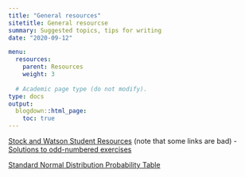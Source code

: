 ```yaml
---
title: "General resources"
sitetitle: General resourcse
summary: Suggested topics, tips for writing
date: "2020-09-12"

menu:
  resources:
    parent: Resources
    weight: 3
  
  # Academic page type (do not modify).
type: docs
output:
  blogdown::html_page:
    toc: true
---
```


[Stock and Watson Student Resources](https://www.princeton.edu/~mwatson/Stock-Watson_3u/Students/Stock-Watson-Student-Resources.htm) (note that some links are bad)
  - [Solutions to odd-numbered exercises](https://www.princeton.edu/~mwatson/Stock-Watson_3u/Students/ExerciseSolutions/)

[Standard Normal Distribution Probability Table](../bonus/AppendixTable1_rev.pdf)
